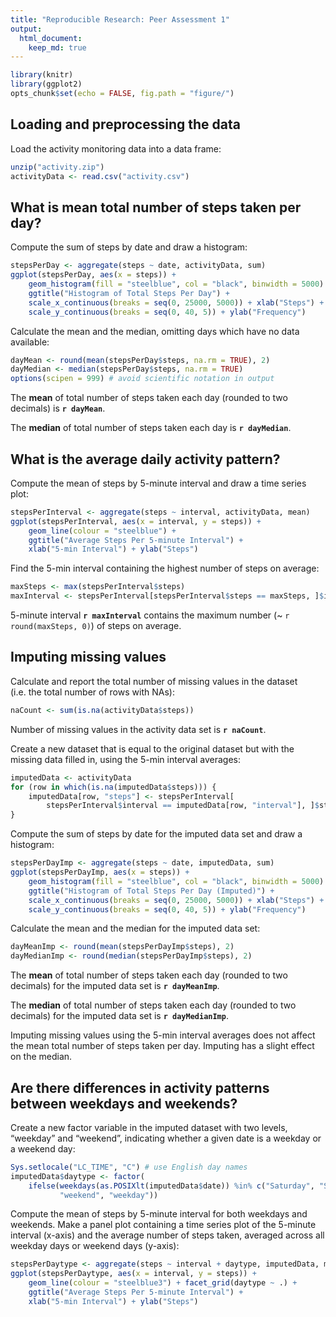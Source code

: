 ```yaml
---
title: "Reproducible Research: Peer Assessment 1"
output: 
  html_document:
    keep_md: true
---
```

```r
library(knitr)
library(ggplot2)
opts_chunk$set(echo = FALSE, fig.path = "figure/")
```

## Loading and preprocessing the data
Load the activity monitoring data into a data frame:
```r
unzip("activity.zip")
activityData <- read.csv("activity.csv")
```


## What is mean total number of steps taken per day?
Compute the sum of steps by date and draw a histogram:
```r
stepsPerDay <- aggregate(steps ~ date, activityData, sum)
ggplot(stepsPerDay, aes(x = steps)) +
    geom_histogram(fill = "steelblue", col = "black", binwidth = 5000) +
    ggtitle("Histogram of Total Steps Per Day") +
    scale_x_continuous(breaks = seq(0, 25000, 5000)) + xlab("Steps") +
    scale_y_continuous(breaks = seq(0, 40, 5)) + ylab("Frequency")
```

Calculate the mean and the median, omitting days which have no data available:
```r
dayMean <- round(mean(stepsPerDay$steps, na.rm = TRUE), 2)
dayMedian <- median(stepsPerDay$steps, na.rm = TRUE)
options(scipen = 999) # avoid scientific notation in output
```

The **mean** of total number of steps taken each day (rounded to two decimals)
is **`r dayMean`**.

The **median** of total number of steps taken each day is **`r dayMedian`**.


## What is the average daily activity pattern?
Compute the mean of steps by 5-minute interval and draw a time series plot:
```r
stepsPerInterval <- aggregate(steps ~ interval, activityData, mean)
ggplot(stepsPerInterval, aes(x = interval, y = steps)) +
    geom_line(colour = "steelblue") +
    ggtitle("Average Steps Per 5-minute Interval") +
    xlab("5-min Interval") + ylab("Steps")
```

Find the 5-min interval containing the highest number of steps on average:
```r
maxSteps <- max(stepsPerInterval$steps)
maxInterval <- stepsPerInterval[stepsPerInterval$steps == maxSteps, ]$interval
```

5-minute interval **`r maxInterval`** contains the maximum number
(~ `r round(maxSteps, 0)`) of steps on average.


## Imputing missing values
Calculate and report the total number of missing values in the
dataset (i.e. the total number of rows with NAs):
```r
naCount <- sum(is.na(activityData$steps))
```
Number of missing values in the activity data set is **`r naCount`**.

Create a new dataset that is equal to the original dataset but with the
missing data filled in, using the 5-min interval averages:
```r
imputedData <- activityData
for (row in which(is.na(imputedData$steps))) {
    imputedData[row, "steps"] <- stepsPerInterval[
        stepsPerInterval$interval == imputedData[row, "interval"], ]$steps
}
```

Compute the sum of steps by date for the imputed data set and draw a histogram:
```r
stepsPerDayImp <- aggregate(steps ~ date, imputedData, sum)
ggplot(stepsPerDayImp, aes(x = steps)) +
    geom_histogram(fill = "steelblue", col = "black", binwidth = 5000) +
    ggtitle("Histogram of Total Steps Per Day (Imputed)") +
    scale_x_continuous(breaks = seq(0, 25000, 5000)) + xlab("Steps") +
    scale_y_continuous(breaks = seq(0, 40, 5)) + ylab("Frequency")

```

Calculate the mean and the median for the imputed data set:
```r
dayMeanImp <- round(mean(stepsPerDayImp$steps), 2)
dayMedianImp <- round(median(stepsPerDayImp$steps), 2)
```

The **mean** of total number of steps taken each day (rounded to two decimals)
for the imputed data set is **`r dayMeanImp`**.

The **median** of total number of steps taken each day (rounded to two decimals)
for the imputed data set is **`r dayMedianImp`**.

Imputing missing values using the 5-min interval averages does not affect
the mean total number of steps taken per day. Imputing has a slight effect
on the median.


## Are there differences in activity patterns between weekdays and weekends?
Create a new factor variable in the imputed dataset with two levels,
"weekday" and "weekend", indicating whether a given date is a weekday
or a weekend day:
```r
Sys.setlocale("LC_TIME", "C") # use English day names
imputedData$daytype <- factor(
    ifelse(weekdays(as.POSIXlt(imputedData$date)) %in% c("Saturday", "Sunday"),
           "weekend", "weekday"))
```

Compute the mean of steps by 5-minute interval for both weekdays and weekends.
Make a panel plot containing a time series plot of the 5-minute interval
(x-axis) and the average number of steps taken, averaged across all weekday
days or weekend days (y-axis):

```r
stepsPerDaytype <- aggregate(steps ~ interval + daytype, imputedData, mean)
ggplot(stepsPerDaytype, aes(x = interval, y = steps)) +
    geom_line(colour = "steelblue3") + facet_grid(daytype ~ .) +
    ggtitle("Average Steps Per 5-minute Interval") +
    xlab("5-min Interval") + ylab("Steps")

```
